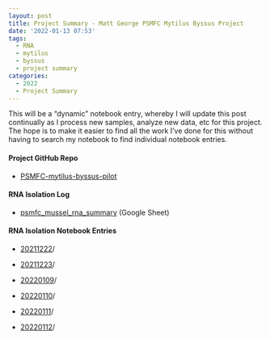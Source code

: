 ```yaml
---
layout: post
title: Project Summary - Matt George PSMFC Mytilus Byssus Project
date: '2022-01-13 07:53'
tags: 
  - RNA
  - mytilus
  - byssus
  - project summary
categories: 
  - 2022
  - Project Summary
---
```

This will be a “dynamic” notebook entry, whereby I will update this post continually as I process new samples, analyze new data, etc for this project. The hope is to make it easier to find all the work I've done for this without having to search my notebook to find individual notebook entries.

#### Project GitHub Repo

- [PSMFC-mytilus-byssus-pilot](https://github.com/mattgeorgephd/PSMFC-mytilus-byssus-pilot)


#### RNA Isolation Log

- [psmfc_mussel_rna_summary](https://docs.google.com/spreadsheets/d/1HizNOIfhSjppHDQrWLGiJhuDZKO8c-qm9JAz0Z5QIIQ/edit?usp=sharing) (Google Sheet)


#### RNA Isolation Notebook Entries

- [20211222](https://robertslab.github.io/sams-notebook/posts/2021-12-22-RNA-Isolation---M.trossulus-Foot-and-Phenol-Gland/)/

- [20211223](https://robertslab.github.io/sams-notebook/posts/2021-12-23-RNA-Isolation---M.trossulus-Phenol-Gland-and-Gill/)/

- [20220109](https://robertslab.github.io/sams-notebook/posts/2022-01-09-RNA-Isolation---M.trossulus-Gill-and-Phenol-Gland/)/

- [20220110](https://robertslab.github.io/sams-notebook/posts/2022-01-10-RNA-Isolation---M.trossulus-Gill-and-Phenol-Gland/)/

- [20220111](https://robertslab.github.io/sams-notebook/posts/2022-01-11-RNA-Isolation---M.trossulus-Gill-and-Phenol-Gland/)/

- [20220112](https://robertslab.github.io/sams-notebook/posts/2022-01-12-RNA-Isolation---M.trossulus-Gill/)/

